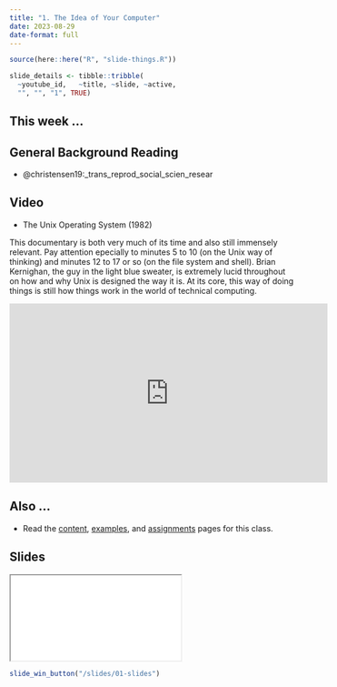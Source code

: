```yaml
---
title: "1. The Idea of Your Computer"
date: 2023-08-29
date-format: full
---
```


```r
source(here::here("R", "slide-things.R"))

slide_details <- tibble::tribble(
  ~youtube_id,   ~title, ~slide, ~active,
  "", "", "1", TRUE)

```

## This week ...

## General Background Reading

- @christensen19:_trans_reprod_social_scien_resear

## Video

- The Unix Operating System (1982)

This documentary is both very much of its time and also still immensely relevant. Pay attention epecially to minutes 5 to 10 (on the Unix way of thinking) and minutes 12 to 17 or so (on the file system and shell). Brian Kernighan, the guy in the light blue sweater, is extremely lucid throughout on how and why Unix is designed the way it is. At its core, this way of doing things is still how things work in the world of technical computing.

<iframe width="560" height="315" src="https://www.youtube.com/embed/tc4ROCJYbm0?si=PLR4KlEq3CSMDF3Q&amp;start=297" title="YouTube video player" frameborder="0" allow="accelerometer; autoplay; clipboard-write; encrypted-media; gyroscope; picture-in-picture; web-share" allowfullscreen></iframe>


## Also ... 

-   Read the [content](/content/index.qmd), [examples](/example/index.qmd), and [assignments](/assignment/index.qmd) pages for this class.

## Slides

```{=html}
<script type="application/javascript">

function resizeIFrameToFitContent( iFrame ) {

   iFrame.width  = document.getElementById("quarto-document-content").clientWidth;
   iFrame.height  = (document.getElementById("quarto-document-content").clientWidth * 0.5625)
}

window.addEventListener('DOMContentLoaded', function(e) {

    var iFrame = document.getElementById( 'quartoframe' );
    resizeIFrameToFitContent( iFrame );
    } );

</script>
<iframe class="slide-deck" id="quartoframe" src="../slides/01-slides.html"></iframe>
```
```r
slide_win_button("/slides/01-slides")
```
